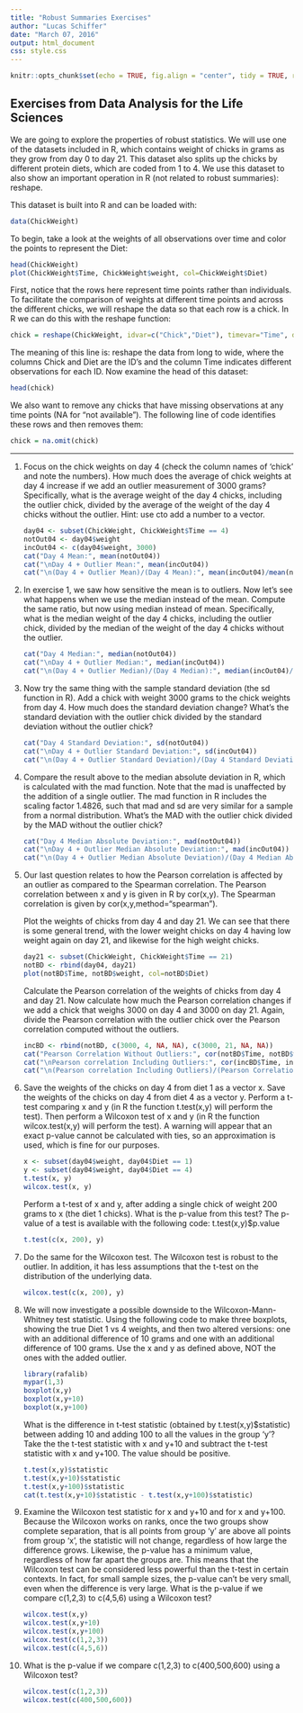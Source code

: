 ```yaml
---
title: "Robust Summaries Exercises"
author: "Lucas Schiffer"
date: "March 07, 2016"
output: html_document
css: style.css
---
```


```r
knitr::opts_chunk$set(echo = TRUE, fig.align = "center", tidy = TRUE, results = "hold", warning = FALSE)
```

## Exercises from Data Analysis for the Life Sciences

We are going to explore the properties of robust statistics. We will use one of the datasets included in R, which contains weight of chicks in grams as they grow from day 0 to day 21. This dataset also splits up the chicks by different protein diets, which are coded from 1 to 4. We use this dataset to also show an important operation in R (not related to robust summaries): reshape.

This dataset is built into R and can be loaded with:

```r
data(ChickWeight)
```

To begin, take a look at the weights of all observations over time and color the points to represent the Diet:

```r
head(ChickWeight)
plot(ChickWeight$Time, ChickWeight$weight, col=ChickWeight$Diet)
```

First, notice that the rows here represent time points rather than individuals. To facilitate the comparison of weights at different time points and across the different chicks, we will reshape the data so that each row is a chick. In R we can do this with the reshape function:

```r
chick = reshape(ChickWeight, idvar=c("Chick","Diet"), timevar="Time", direction="wide")
```

The meaning of this line is: reshape the data from long to wide, where the columns Chick and Diet are the ID’s and the column Time indicates different observations for each ID. Now examine the head of this dataset:

```r
head(chick)
```

We also want to remove any chicks that have missing observations at any time points (NA for “not available”). The following line of code identifies these rows and then removes them:

```r
chick = na.omit(chick)
```

***

1. Focus on the chick weights on day 4 (check the column names of ‘chick’ and note the numbers). How much does the average of chick weights at day 4 increase if we add an outlier measurement of 3000 grams? Specifically, what is the average weight of the day 4 chicks, including the outlier chick, divided by the average of the weight of the day 4 chicks without the outlier. Hint: use cto add a number to a vector.

    ```r
    day04 <- subset(ChickWeight, ChickWeight$Time == 4)
    notOut04 <- day04$weight
    incOut04 <- c(day04$weight, 3000)
    cat("Day 4 Mean:", mean(notOut04))
    cat("\nDay 4 + Outlier Mean:", mean(incOut04))
    cat("\n(Day 4 + Outlier Mean)/(Day 4 Mean):", mean(incOut04)/mean(notOut04))
    ```

2. In exercise 1, we saw how sensitive the mean is to outliers. Now let’s see what happens when we use the median instead of the mean. Compute the same ratio, but now using median instead of mean. Specifically, what is the median weight of the day 4 chicks, including the outlier chick, divided by the median of the weight of the day 4 chicks without the outlier.

    ```r
    cat("Day 4 Median:", median(notOut04))
    cat("\nDay 4 + Outlier Median:", median(incOut04))
    cat("\n(Day 4 + Outlier Median)/(Day 4 Median):", median(incOut04)/median(notOut04))
    ```

3. Now try the same thing with the sample standard deviation (the sd function in R). Add a chick with weight 3000 grams to the chick weights from day 4. How much does the standard deviation change? What’s the standard deviation with the outlier chick divided by the standard deviation without the outlier chick?

    ```r
    cat("Day 4 Standard Deviation:", sd(notOut04))
    cat("\nDay 4 + Outlier Standard Deviation:", sd(incOut04))
    cat("\n(Day 4 + Outlier Standard Deviation)/(Day 4 Standard Deviation):", sd(incOut04)/sd(notOut04))
    ```

4. Compare the result above to the median absolute deviation in R, which is calculated with the mad function. Note that the mad is unaffected by the addition of a single outlier. The mad function in R includes the scaling factor 1.4826, such that mad and sd are very similar for a sample from a normal distribution. What’s the MAD with the outlier chick divided by the MAD without the outlier chick?

    ```r
    cat("Day 4 Median Absolute Deviation:", mad(notOut04))
    cat("\nDay 4 + Outlier Median Absolute Deviation:", mad(incOut04))
    cat("\n(Day 4 + Outlier Median Absolute Deviation)/(Day 4 Median Absolute Deviation):", mad(incOut04)/sd(notOut04))
    ```

5. Our last question relates to how the Pearson correlation is affected by an outlier as compared to the Spearman correlation. The Pearson correlation between x and y is given in R by cor(x,y). The Spearman correlation is given by cor(x,y,method="spearman").

    Plot the weights of chicks from day 4 and day 21. We can see that there is some general trend, with the lower weight chicks on day 4 having low weight again on day 21, and likewise for the high weight chicks.

    ```r
    day21 <- subset(ChickWeight, ChickWeight$Time == 21)
    notBD <- rbind(day04, day21)
    plot(notBD$Time, notBD$weight, col=notBD$Diet)
    ```

    Calculate the Pearson correlation of the weights of chicks from day 4 and day 21. Now calculate how much the Pearson correlation changes if we add a chick that weighs 3000 on day 4 and 3000 on day 21. Again, divide the Pearson correlation with the outlier chick over the Pearson correlation computed without the outliers.

    ```r
    incBD <- rbind(notBD, c(3000, 4, NA, NA), c(3000, 21, NA, NA))
    cat("Pearson Correlation Without Outliers:", cor(notBD$Time, notBD$weight))
    cat("\nPearson correlation Including Outliers:", cor(incBD$Time, incBD$weight))
    cat("\n(Pearson correlation Including Outliers)/(Pearson Correlation Without Outliers):", cor(incBD$Time, incBD$weight)/cor(notBD$Time, notBD$weight))
    ```

6. Save the weights of the chicks on day 4 from diet 1 as a vector x. Save the weights of the chicks on day 4 from diet 4 as a vector y. Perform a t-test comparing x and y (in R the function t.test(x,y) will perform the test). Then perform a Wilcoxon test of x and y (in R the function wilcox.test(x,y) will perform the test). A warning will appear that an exact p-value cannot be calculated with ties, so an approximation is used, which is fine for our purposes.

    ```r
    x <- subset(day04$weight, day04$Diet == 1)
    y <- subset(day04$weight, day04$Diet == 4)
    t.test(x, y)
    wilcox.test(x, y)
    ```

    Perform a t-test of x and y, after adding a single chick of weight 200 grams to x (the diet 1 chicks). What is the p-value from this test? The p-value of a test is available with the following code: t.test(x,y)$p.value

    ```r
    t.test(c(x, 200), y)
    ```

7. Do the same for the Wilcoxon test. The Wilcoxon test is robust to the outlier. In addition, it has less assumptions that the t-test on the distribution of the underlying data.

    ```r
    wilcox.test(c(x, 200), y)
    ```

8. We will now investigate a possible downside to the Wilcoxon-Mann-Whitney test statistic. Using the following code to make three boxplots, showing the true Diet 1 vs 4 weights, and then two altered versions: one with an additional difference of 10 grams and one with an additional difference of 100 grams. Use the x and y as defined above, NOT the ones with the added outlier.

    ```r
    library(rafalib)
    mypar(1,3) 
    boxplot(x,y)
    boxplot(x,y+10) 
    boxplot(x,y+100)
    ```

    What is the difference in t-test statistic (obtained by t.test(x,y)$statistic) between adding 10 and adding 100 to all the values in the group ‘y’? Take the the t-test statistic with x and y+10 and subtract the t-test statistic with x and y+100. The value should be positive.

    ```r
    t.test(x,y)$statistic
    t.test(x,y+10)$statistic
    t.test(x,y+100)$statistic
    cat(t.test(x,y+10)$statistic - t.test(x,y+100)$statistic)
    ```

9. Examine the Wilcoxon test statistic for x and y+10 and for x and y+100. Because the Wilcoxon works on ranks, once the two groups show complete separation, that is all points from group ‘y’ are above all points from group ‘x’, the statistic will not change, regardless of how large the difference grows. Likewise, the p-value has a minimum value, regardless of how far apart the groups are. This means that the Wilcoxon test can be considered less powerful than the t-test in certain contexts. In fact, for small sample sizes, the p-value can’t be very small, even when the difference is very large. What is the p-value if we compare c(1,2,3) to c(4,5,6) using a Wilcoxon test?

    ```r
    wilcox.test(x,y)
    wilcox.test(x,y+10)
    wilcox.test(x,y+100)
    wilcox.test(c(1,2,3))
    wilcox.test(c(4,5,6))
    ```

10. What is the p-value if we compare c(1,2,3) to c(400,500,600) using a Wilcoxon test?

    ```r
    wilcox.test(c(1,2,3))
    wilcox.test(c(400,500,600))
    ```
